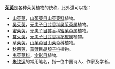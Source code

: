 '''[[茱萸|茱萸]]'''是各种茱萸植物的统称，此外還可以指：
*[[山茱萸|山茱萸]]，[[山茱萸目|山茱萸目]][[山茱萸科|山茱萸科]]植物。
*[[吴茱萸|吴茱萸]]，[[无患子目|无患子目]][[芸香科|芸香科]][[吴茱萸属|吴茱萸属]]植物。
*[[蜜茱萸|蜜茱萸]]，[[无患子目|无患子目]][[芸香科|芸香科]][[蜜茱萸属|蜜茱萸属]]植物。
*[[食茱萸|食茱萸]]，[[无患子目|无患子目]][[芸香科|芸香科]][[花椒属|花椒属]]植物。
*[[草茱萸|草茱萸]]，[[山茱萸目|山茱萸目]][[山茱萸科|山茱萸科]]植物。
*[[牛奶子|秋茱萸]]，[[蔷薇目|蔷薇目]][[胡颓子科|胡颓子科]]植物。
*[[夷茱萸科|夷茱萸科]]，[[伞形目|伞形目]]植物。
*[[朱钦运|朱钦运]]的常用笔名，指一位中国诗人、作家及学者。

{{消歧義|cat=二字物種消歧義}}